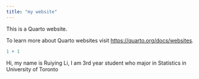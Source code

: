 ```yaml
---
title: "my website"
---
```


This is a Quarto website.

To learn more about Quarto websites visit <https://quarto.org/docs/websites>.

```r
1 + 1
```

Hi, my name is Ruiying Li, I am 3rd year student who major in Statistics in University of Toronto
